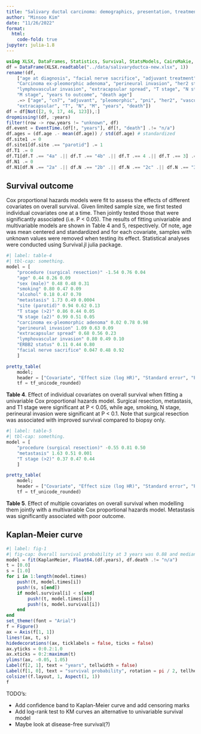 ```yaml
---
title: "Salivary ductal carcinoma: demographics, presentation, treatment, and outcome"
author: "Minsoo Kim"
date: "11/26/2022"
format:
  html:
    code-fold: true
jupyter: julia-1.8
---
```


```julia
using XLSX, DataFrames, Statistics, Survival, StatsModels, CairoMakie, HypothesisTests, PrettyTables
df = DataFrame(XLSX.readtable("../data/salivaryductca-new.xlsx", 1))
rename!(df, 
    ["age at diagnosis", "facial nerve sacrifice", "adjuvant treatment",
    "Carcinoma ex-pleomorphic adenoma", "perineural invasion", "her2 status", 
    "lymphovascular invasion", "extracapsular spread", "T stage", "N stage",
    "M stage", "years to outcome", "death age"] 
    .=> ["age", "cn7", "adjuvant", "pleomorphic", "pni", "her2", "vascular", 
    "extracapsular", "T", "N", "M", "years", "death"])
df = df[Not([2, 9, 17, 46, 123]),:]
dropmissing!(df, :years)
filter!(row -> row.years != "unknown", df)
df.event = EventTime.(df[!, "years"], df[!, "death"] .!= "n/a")
df.ages = (df.age .- mean(df.age)) / std(df.age) # standardized
df.site1 .= 0
df.site1[df.site .== "parotid"] .= 1
df.T1 .= 0
df.T1[df.T .== "4a" .|| df.T .== "4b" .|| df.T .== 4 .|| df.T .== 3] .= 1
df.N1 .= 0
df.N1[df.N .== "2a" .|| df.N .== "2b" .|| df.N .== "2c" .|| df.N .== "3b"] .= 1;
```

## Survival outcome
Cox proportional hazards models were fit to assess the effects of different covariates on overall survival. Given limited sample size, we first tested individual covariates one at a time. Then jointly tested those that were significantly associated (i.e. P < 0.05). The results of fitting univariable and multivariable models are shown in Table 4 and 5, respectively. Of note, age was mean centered and standardized and for each covariate, samples with unknown values were removed when testing its effect. Statistical analyses were conducted using Survival.jl julia package.

```julia
#| label: table-4
#| tbl-cap: something.
model = [
    "procedure (surgical resection)" -1.54 0.76 0.04
    "age" 0.44 0.26 0.09
    "sex (male)" 0.48 0.48 0.31
    "smoking" 0.80 0.47 0.09
    "alcohol" 0.18 0.47 0.70
    "metastasis" 1.73 0.49 0.0004
    "site (parotid)" 0.94 0.62 0.13
    "T stage (>2)" 0.86 0.44 0.05
    "N stage (≥2)" 0.99 0.51 0.05
    "carcinoma ex-pleomorphic adenoma" 0.02 0.78 0.98
    "perineural invasion" 1.09 0.63 0.09
    "extracapsular spread" 0.68 0.56 0.23
    "lymphovascular invasion" 0.80 0.49 0.10
    "ERBB2 status" 0.11 0.44 0.80
    "facial nerve sacrifice" 0.047 0.48 0.92
    ]

pretty_table(
    model; 
    header = ["Covariate", "Effect size (log HR)", "Standard error", "P value"],
    tf = tf_unicode_rounded)
```
**Table 4**. Effect of individual covariates on overall survival when fitting a univariable Cox proportional hazards model. Surgical resection, metastasis, and T1 stage were significant at P < 0.05, while age, smoking, N stage, perineural invasion were significant at P < 0.1. Note that surgical resection was associated with improved survival compared to biopsy only.

```julia
#| label: table-5
#| tbl-cap: something.
model = [
    "procedure (surgical resection)" -0.55 0.81 0.50
    "metastasis" 1.63 0.51 0.001
    "T stage (>2)" 0.37 0.47 0.44
    ]

pretty_table(
    model; 
    header = ["Covariate", "Effect size (log HR)", "Standard error", "P value"],
    tf = tf_unicode_rounded)
```
**Table 5**. Effect of multiple covariates on overall survival when modelling them jointly with a multivariable Cox proportional hazards model. Metastasis was significantly associated with poor outcome.

## Kaplan-Meier curve
```julia
#| label: fig-1
#| fig-cap: Overall survival probability at 3 years was 0.88 and median overall survival was 12 years in our study, suggesting high survival rate than previously suggested by prior work.
model = fit(KaplanMeier, Float64.(df.years), df.death .!= "n/a") 
t = [0.0]
s = [1.0]
for i in 1:length(model.times)
    push!(t, model.times[i])
    push!(s, s[end])
    if model.survival[i] < s[end]
        push!(t, model.times[i])
        push!(s, model.survival[i])
    end
end
set_theme!(font = "Arial")
f = Figure()
ax = Axis(f[1, 1])
lines!(ax, t, s)
hidedecorations!(ax, ticklabels = false, ticks = false)
ax.yticks = 0:0.2:1.0
ax.xticks = 0:2:maximum(t)
ylims!(ax, -0.05, 1.05)
Label(f[2, 1], text = "years", tellwidth = false)
Label(f[1, 0], text = "survival probability", rotation = pi / 2, tellheight = false)
colsize!(f.layout, 1, Aspect(1, 1))
f
```

TODO's:

- Add confidence band to Kaplan-Meier curve and add censoring marks
- Add log-rank test to KM curves an alternative to univariable survival model
- Maybe look at disease-free survival(?)